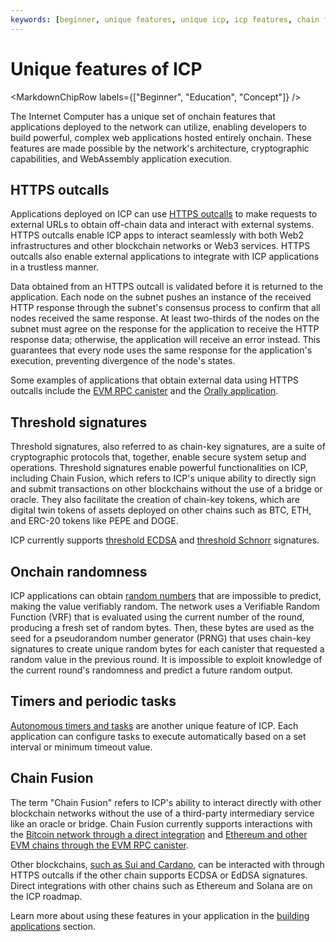 ```yaml
---
keywords: [beginner, unique features, unique icp, icp features, chain fusion, https outcalls, threshold signatures, randomness, timers, heartbeats, periodic tasks]
---
```



# Unique features of ICP

<MarkdownChipRow labels={["Beginner", "Education", "Concept"]} />

The Internet Computer has a unique set of onchain features that applications deployed to the network can utilize, enabling developers to build powerful, complex web applications hosted entirely onchain. These features are made possible by the network's architecture, cryptographic capabilities, and WebAssembly application execution.

## HTTPS outcalls

Applications deployed on ICP can use [HTTPS outcalls](/docs/current/building-dapps/using-network-features/using-http/https-outcalls/overview) to make requests to external URLs to obtain off-chain data and interact with external systems. HTTPS outcalls enable ICP apps to interact seamlessly with both Web2 infrastructures and other blockchain networks or Web3 services. HTTPS outcalls also enable external applications to integrate with ICP applications in a trustless manner.

Data obtained from an HTTPS outcall is validated before it is returned to the application. Each node on the subnet pushes an instance of the received HTTP response through the subnet's consensus process to confirm that all nodes received the same response. At least two-thirds of the nodes on the subnet must agree on the response for the application to receive the HTTP response data; otherwise, the application will receive an error instead. This guarantees that every node uses the same response for the application's execution, preventing divergence of the node's states.

Some examples of applications that obtain external data using HTTPS outcalls include the [EVM RPC canister](/docs/current/building-dapps/chain-fusion/ethereum/evm-rpc/overview) and the [Orally application](https://kclew-uiaaa-aaaal-qbuiq-cai.ic0.app/sybil).

## Threshold signatures

Threshold signatures, also referred to as chain-key signatures, are a suite of cryptographic protocols that, together, enable secure system setup and operations. Threshold signatures enable powerful functionalities on ICP, including Chain Fusion, which refers to ICP's unique ability to directly sign and submit transactions on other blockchains without the use of a bridge or oracle. They also facilitate the creation of chain-key tokens, which are digital twin tokens of assets deployed on other chains such as BTC, ETH, and ERC-20 tokens like PEPE and DOGE.

ICP currently supports [threshold ECDSA](/docs/current/building-dapps/using-network-features/signatures/t-ecdsa) and [threshold Schnorr](/docs/current/building-dapps/using-network-features/signatures/t-schnorr) signatures.

## Onchain randomness

ICP applications can obtain [random numbers](/docs/current/building-dapps/using-network-features/randomness) that are impossible to predict, making the value verifiably random. The network uses a Verifiable Random Function (VRF) that is evaluated using the current number of the round, producing a fresh set of random bytes. Then, these bytes are used as the seed for a pseudorandom number generator (PRNG) that uses chain-key signatures to create unique random bytes for each canister that requested a random value in the previous round. It is impossible to exploit knowledge of the current round's randomness and predict a future random output.

## Timers and periodic tasks

[Autonomous timers and tasks](/docs/current/building-dapps/using-network-features/periodic-tasks-timers) are another unique feature of ICP. Each application can configure tasks to execute automatically based on a set interval or minimum timeout value.

## Chain Fusion

The term "Chain Fusion" refers to ICP's ability to interact directly with other blockchain networks without the use of a third-party intermediary service like an oracle or bridge. Chain Fusion currently supports interactions with the [Bitcoin network through a direct integration](/docs/current/building-dapps/chain-fusion/bitcoin/overview) and [Ethereum and other EVM chains through the EVM RPC canister](/docs/current/building-dapps/chain-fusion/ethereum/overview).

Other blockchains, [such as Sui and Cardano](/docs/current/building-dapps/chain-fusion/supported-chains), can be interacted with through HTTPS outcalls if the other chain supports ECDSA or EdDSA signatures. Direct integrations with other chains such as Ethereum and Solana are on the ICP roadmap.

Learn more about using these features in your application in the [building applications](/docs/current/building-dapps/getting-started/quickstart/first-smart-contract) section.